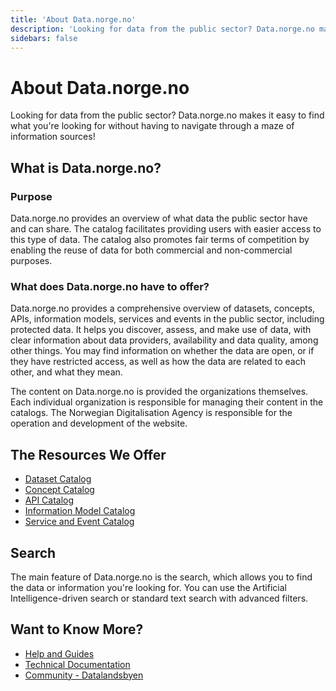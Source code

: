 ```yaml
---
title: 'About Data.norge.no'
description: 'Looking for data from the public sector? Data.norge.no makes it easy to find what you're looking for without having to navigate through a maze of information sources!'
sidebars: false
---
```


# About Data.norge.no

<Ingress size='xs'>
    Looking for data from the public sector? Data.norge.no makes it easy to find what you're looking for without having
    to navigate through a maze of information sources!
</Ingress>

## What is Data.norge.no?

### Purpose

Data.norge.no provides an overview of what data the public sector have and can share. The catalog facilitates providing users with easier access to this type of data. The catalog also promotes fair terms of competition by enabling the reuse of data for both commercial and non-commercial purposes.

### What does Data.norge.no have to offer?

Data.norge.no provides a comprehensive overview of datasets, concepts, APIs, information models, services and events in the public sector, including protected data. It helps you discover, assess, and make use of data, with clear information about data providers, availability and data quality, among other things. You may find information on whether the data are open, or if they have restricted access, as well as how the data are related to each other, and what they mean.

The content on Data.norge.no is provided the organizations themselves. Each individual organization is responsible for managing their content in the catalogs. The Norwegian Digitalisation Agency is responsible for the operation and development of the website.

## The Resources We Offer

-   [Dataset Catalog](https://data.norge.no/datasets)
-   [Concept Catalog](https://data.norge.no/concepts)
-   [API Catalog](https://data.norge.no/data-services)
-   [Information Model Catalog](https://data.norge.no/information-models)
-   [Service and Event Catalog](https://data.norge.no/public-services-and-events)

## Search

The main feature of Data.norge.no is the search, which allows you to find the data or information you're looking for. You can use the Artificial Intelligence-driven search or standard text search with advanced filters.

## Want to Know More?

-   [Help and Guides](/docs/)
-   [Technical Documentation](https://informasjonsforvaltning.github.io/)
-   [Community - Datalandsbyen](https://datalandsbyen.norge.no/)
